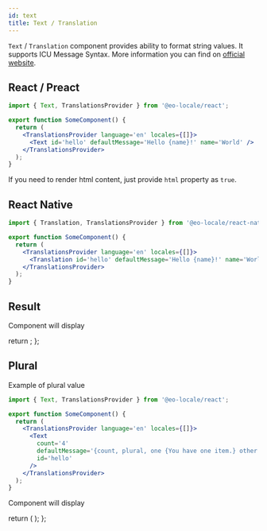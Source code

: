```yaml
---
id: text
title: Text / Translation
---
```



`Text` / `Translation` component provides ability to format string values.
It supports ICU Message Syntax. More information you can find on [official website](http://userguide.icu-project.org/).

## React / Preact

```jsx
import { Text, TranslationsProvider } from '@eo-locale/react';

export function SomeComponent() {
  return (
    <TranslationsProvider language='en' locales={[]}>
      <Text id='hello' defaultMessage='Hello {name}!' name='World' />
    </TranslationsProvider>
  );
}
```

If you need to render html content, just provide `html` property as `true`.

## React Native

```jsx
import { Translation, TranslationsProvider } from '@eo-locale/react-native';

export function SomeComponent() {
  return (
    <TranslationsProvider language='en' locales={[]}>
      <Translation id='hello' defaultMessage='Hello {name}!' name='World' />
    </TranslationsProvider>
  );
}
```

## Result

Component will display <Highlight><Preview/></Highlight>

  return <Text id='hello' defaultMessage='Hello {name}!' name='World' />;
};

## Plural

Example of plural value

```jsx
import { Text, TranslationsProvider } from '@eo-locale/react';

export function SomeComponent() {
  return (
    <TranslationsProvider language='en' locales={[]}>
      <Text
        count='4'
        defaultMessage='{count, plural, one {You have one item.} other {You have {count} items.}}'
        id='hello'
      />
    </TranslationsProvider>
  );
}
```

Component will display <Highlight><PreviewPlural/></Highlight>

  return (
    <Text
      count='4'
      defaultMessage='{count, plural, one {You have one item.} other {You have {count} items.}}'
      id='hello'
    />
  );
};
